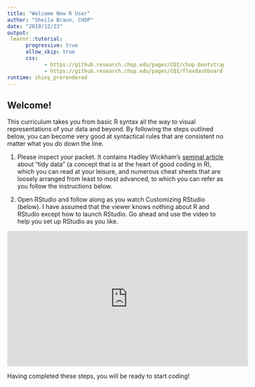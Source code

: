 ```yaml
---
title: "Welcome New R User"
author: "Sheila Braun, CHOP"
date: "2019/12/23"
output: 
 learnr::tutorial:
      progressive: true
      allow_skip: true
      css:
            - https://github.research.chop.edu/pages/CQI/chop-bootstrap/bootstrap-3/bootstrap.min.css
            - https://github.research.chop.edu/pages/CQI/flexdashboard-theme/css/flexdashboard.min.css
runtime: shiny_prerendered
---
```


## Welcome!

This curriculum takes you from basic R syntax all the way to visual representations of your data and beyond. By following the steps outlined below, you can become very good at syntactical rules that are consistent no matter what you do down the line.

1. Please inspect your packet. It contains Hadley Wickham’s [seminal article](https://vita.had.co.nz/papers/tidy-data.pdf) about “tidy data” (a concept that is at the heart of good coding in R), which you can read at your leisure, and numerous cheat sheets that are loosely arranged from least to most advanced, to which you can refer as you follow the instructions below.

2. Open RStudio and follow along as you watch Customizing RStudio (below). I have assumed that the viewer knows nothing about R and RStudio except how to launch RStudio. Go ahead and use the video to help you set up RStudio as you like.

<iframe width="560" height="315" src="https://storage.googleapis.com/braunsb-media/Quick%20R%20Help/Customizing%20RStudio.mp4" frameborder="0" allow="accelerometer; autoplay; encrypted-media; gyroscope; picture-in-picture" allowfullscreen></iframe>

Having completed these steps, you will be ready to start coding!

